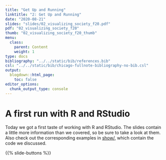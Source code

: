 ```yaml
---
title: "Get Up and Running"
linktitle: "2: Get Up and Running"
date: "2020-08-21"
slides: "slides/02_visualizing_society_f20.pdf"
pdf: "02_visualizing_society_f20"
thumb: "02_visualizing_society_f20_thumb"
menu:
  class:
    parent: Content
    weight: 1
type: docs
bibliography: "../../static/bib/references.bib"
csl: "../../static/bib/chicago-fullnote-bibliography-no-bib.csl"
output:
  blogdown::html_page:
    toc: false
editor_options: 
  chunk_output_type: console
---
```


# A first run with R and RStudio

Today we got a first taste of working with R and RStudio. The slides contain a little more information than we covered, so be sure to take a look at them. Also check out the corresponding examples in [show/](/show/), which contain the code we discussed.


{{% slide-buttons %}}
